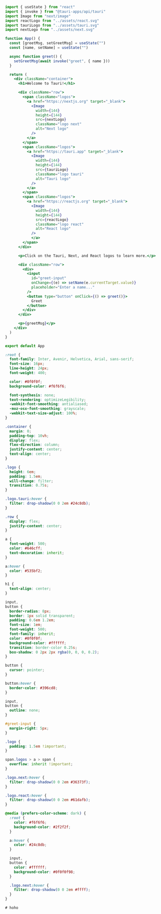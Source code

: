 
<Tabs>
<TabItem value="pages/index.tsx">

```jsx
import { useState } from "react"
import { invoke } from "@tauri-apps/api/tauri"
import Image from "next/image"
import reactLogo from "../assets/react.svg"
import tauriLogo from "../assets/tauri.svg"
import nextLogo from "../assets/next.svg"

function App() {
  const [greetMsg, setGreetMsg] = useState("")
  const [name, setName] = useState("")

  async function greet() {
    setGreetMsg(await invoke("greet", { name }))
  }

  return (
    <div className="container">
      <h1>Welcome to Tauri!</h1>

      <div className="row">
        <span className="logos">
          <a href="https://nextjs.org" target="_blank">
            <Image
              width={144}
              height={144}
              src={nextLogo}
              className="logo next"
              alt="Next logo"
            />
          </a>
        </span>
        <span className="logos">
          <a href="https://tauri.app" target="_blank">
            <Image
              width={144}
              height={144}
              src={tauriLogo}
              className="logo tauri"
              alt="Tauri logo"
            />
          </a>
        </span>
        <span className="logos">
          <a href="https://reactjs.org" target="_blank">
            <Image
              width={144}
              height={144}
              src={reactLogo}
              className="logo react"
              alt="React logo"
            />
            </a>
        </span>
      </div>

      <p>Click on the Tauri, Next, and React logos to learn more.</p>

      <div className="row">
        <div>
          <input
            id="greet-input"
            onChange={(e) => setName(e.currentTarget.value)}
            placeholder="Enter a name..."
          />
          <button type="button" onClick={() => greet()}>
            Greet
          </button>
        </div>
      </div>

      <p>{greetMsg}</p>
    </div>
  )
}

export default App
```

</TabItem>
<TabItem value="styles/global.css">

```css
:root {
  font-family: Inter, Avenir, Helvetica, Arial, sans-serif;
  font-size: 16px;
  line-height: 24px;
  font-weight: 400;

  color: #0f0f0f;
  background-color: #f6f6f6;

  font-synthesis: none;
  text-rendering: optimizeLegibility;
  -webkit-font-smoothing: antialiased;
  -moz-osx-font-smoothing: grayscale;
  -webkit-text-size-adjust: 100%;
}

.container {
  margin: 0;
  padding-top: 10vh;
  display: flex;
  flex-direction: column;
  justify-content: center;
  text-align: center;
}

.logo {
  height: 6em;
  padding: 1.5em;
  will-change: filter;
  transition: 0.75s;
}

.logo.tauri:hover {
  filter: drop-shadow(0 0 2em #24c8db);
}

.row {
  display: flex;
  justify-content: center;
}

a {
  font-weight: 500;
  color: #646cff;
  text-decoration: inherit;
}

a:hover {
  color: #535bf2;
}

h1 {
  text-align: center;
}

input,
button {
  border-radius: 8px;
  border: 1px solid transparent;
  padding: 0.6em 1.2em;
  font-size: 1em;
  font-weight: 500;
  font-family: inherit;
  color: #0f0f0f;
  background-color: #ffffff;
  transition: border-color 0.25s;
  box-shadow: 0 2px 2px rgba(0, 0, 0, 0.2);
}

button {
  cursor: pointer;
}

button:hover {
  border-color: #396cd8;
}

input,
button {
  outline: none;
}

#greet-input {
  margin-right: 5px;
}

.logo {
  padding: 1.5em !important;
}

span.logos > a > span {
  overflow: inherit !important;
}

.logo.next:hover {
  filter: drop-shadow(0 0 2em #36373f);
}

.logo.react:hover {
  filter: drop-shadow(0 0 2em #61dafb);
}

@media (prefers-color-scheme: dark) {
  :root {
    color: #f6f6f6;
    background-color: #2f2f2f;
  }

  a:hover {
    color: #24c8db;
  }

  input,
  button {
    color: #ffffff;
    background-color: #0f0f0f98;
  }

  .logo.next:hover {
    filter: drop-shadow(0 0 2em #ffff);
  }
}
```

</TabItem>
<TabItem value="src-tauri/main.rs">

```rs
# hoho
```

</TabItem>
</Tabs>
